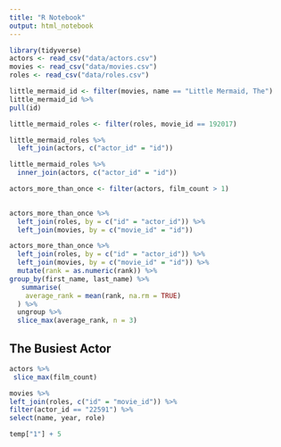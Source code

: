 ```yaml
---
title: "R Notebook"
output: html_notebook
---
```


```r
library(tidyverse)
actors <- read_csv("data/actors.csv")
movies <- read_csv("data/movies.csv")
roles <- read_csv("data/roles.csv")


```

```r
little_mermaid_id <- filter(movies, name == "Little Mermaid, The")
little_mermaid_id %>% 
pull(id)
```
```r
little_mermaid_roles <- filter(roles, movie_id == 192017)
```
```r
little_mermaid_roles %>% 
  left_join(actors, c("actor_id" = "id"))
```

```r
little_mermaid_roles %>% 
  inner_join(actors, c("actor_id" = "id"))
```

```r
actors_more_than_once <- filter(actors, film_count > 1)
  
```
```r
actors_more_than_once %>% 
  left_join(roles, by = c("id" = "actor_id")) %>% 
  left_join(movies, by = c("movie_id" = "id"))
```
```r
actors_more_than_once %>% 
  left_join(roles, by = c("id" = "actor_id")) %>% 
  left_join(movies, by = c("movie_id" = "id")) %>% 
  mutate(rank = as.numeric(rank)) %>% 
group_by(first_name, last_name) %>% 
   summarise(
    average_rank = mean(rank, na.rm = TRUE)
  ) %>% 
  ungroup %>% 
  slice_max(average_rank, n = 3)
```
## The Busiest Actor
```r
actors %>% 
 slice_max(film_count)

movies %>% 
left_join(roles, c("id" = "movie_id")) %>%
filter(actor_id == "22591") %>% 
select(name, year, role) 
```
```r
temp["1"] + 5
```


